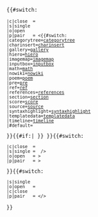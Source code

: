<code style="white-space:nowrap;">{{#switch:{{{2|pair}}}
 |c|close  = <!--nothing-->
 |s|single
 |o|open
 |p|pair   = &lt;{{#switch:{{{1|}}}
 |categorytree=[[mw:Extension:CategoryTree|categorytree]]
 |charinsert=[[mw:Extension:CharInsert|charinsert]]
 |gallery=[[Help:Gallery tag|gallery]]
 |hiero=[[mw:Extension:WikiHiero|hiero]]
 |imagemap=[[mw:Extension:ImageMap|imagemap]]
 |inputbox=[[mw:Extension:InputBox|inputbox]]
 |math=[[mw:Extension:Math|math]]
 |nowiki=[[Help:Nowiki|nowiki]]
 |poem=[[mw:Extension:Poem|poem]]
 |pre=[[WP:PRE|pre]]
 |ref=[[mw:Extension:Cite/Cite.php|ref]]
 |references=[[mw:Extension:Cite/Cite.php|references]]
 |section=[[mw:Extension:Labeled_Section_Transclusion|section]]
 |score=[[Help:Score|score]]
 |source=[[mw:Extension:SyntaxHighlight|source]]
 |syntaxhighlight=[[mw:Extension:SyntaxHighlight|syntaxhighlight]]
 |templatedata=[[Help:TemplateData|templatedata]]
 |timeline=[[mw:Extension:EasyTimeline|timeline]]
 |#default={{{1|tag}}}
}}{{#if:{{{params|}}}|&#32;{{{params}}}}}
}}{{#switch:{{{2|open}}}
 |c|close  = {{{content|}}}
 |s|single = &#32;&#47;&gt;
 |o|open   = &gt;{{{content|}}}
 |p|pair   = &gt;{{{content|……}}}
}}{{#switch:{{{2|open}}}
 |s|single
 |o|open   = <!--nothing-->
 |c|close
 |p|pair   = &lt;&#47;{{{1|tag}}}&gt;
}}</code><noinclude>
{{documentation}}
</noinclude>